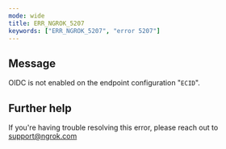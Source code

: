 ```yaml
---
mode: wide
title: ERR_NGROK_5207
keywords: ["ERR_NGROK_5207", "error 5207"]
---
```


## Message

OIDC is not enabled on the endpoint configuration "`ECID`".

## Further help

If you're having trouble resolving this error, please reach out to [support@ngrok.com](mailto:support@ngrok.com?subject=Help%20with%20ERR_NGROK_5207)
